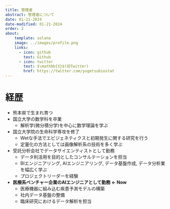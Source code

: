 ```yaml
---
title: 管理者
abstract: 管理者について
date: 01-21-2024
date-modified: 01-21-2024
order: 2
about:
    template: solana
    image: ../images/profile.png
    links: 
      - icon: github
        text: Github
      - icon: twitter
        text: $\mathbb{X}$(旧Twitter)
        href: https://twitter.com/yugetsubiostat
---
```


# 経歴
- 熊本県で生まれ育つ
- 国立大学の数学科を卒業
    - 解析学(微分積分学)を中心に数学理論を学ぶ
- 国立大学院の生命科学専攻を修了
    - Wetな手法でエピジェネティクスと初期発生に関する研究を行う
    - 定量化の方法としては画像解析系の技術を多く学ぶ
- 受託分析会社でデータサイエンティストとして勤務
    - データ利活用を目的としたコンサルテーションを担当
    - BIエンジニアリング, AIエンジニアリング, データ基盤作成, データ分析業を幅広く学ぶ
    - プロジェクトリーダーを経験
- **医療系ベンチャー企業のAIエンジニアとして勤務 ← Now**
    - 医療機器に組み込む疾患予測モデルの構築
    - 社内データ基盤の整備
    - 臨床研究におけるデータ解析を担当
